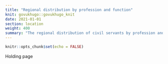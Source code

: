```yaml
---
title: "Regional distribution by profession and function"
knit: govukhugo::govukhugo_knit
date: 2021-01-01
section: location
weight: 400
summary: "The regional distribution of civil servants by profession and function"
---
```


```r
knitr::opts_chunk$set(echo = FALSE)
```

Holding page
